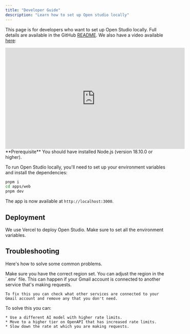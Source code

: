 ```yaml
---
title: "Developer Guide"
description: "Learn how to set up Open studio locally"
---
```


This page is for developers who want to set up Open Studio locally. Full details are available in the GitHub [README](https://www.openstudio.co.in/github). We also have a video available [here](https://www.youtube.com/watch?v=hVQENQ4WT2Y):

<iframe
  width="560"
  height="315"
  src="https://www.youtube.com/embed/fF0hSAfbvFE"
  title="Set up Open Studio locally"
  frameBorder="0"
  allow="accelerometer; autoplay; clipboard-write; encrypted-media; gyroscope; picture-in-picture"
  allowFullScreen
  style={{ width: "100%", borderRadius: "0.5rem" }}
></iframe>

<Info>
  **Prerequisite** You should have installed Node.js (version 18.10.0 or
  higher).
</Info>

To run Open Studio locally, you'll need to set up your environment variables and install the dependencies:

<CodeGroup>

```bash pnpm
pnpm i
cd apps/web
pnpm dev
```

</CodeGroup>

The app is now available at `http://localhost:3000`.

## Deployment

We use Vercel to deploy Open Studio. Make sure to set all the environment variables.

## Troubleshooting

Here's how to solve some common problems.

<AccordionGroup>
  <Accordion title="Tinybird isn't working">
    Make sure you have the correct region set. You can adjust the region in the `.env` file.
  </Accordion>
  <Accordion title="I'm getting rate limited by Gmail">
    This can happen if your Gmail account is connected to another service that's making requests.

    To fix this you can check what other services are connected to your Gmail account and remove any that you don't need.

  </Accordion>
  <Accordion title="I'm getting rate limited by OpenAI">
    To solve this you can:

    * Use a different AI model with higher rate limits.
    * Move to a higher tier on OpenAPI that has increased rate limits.
    * Slow down the rate at which you are making requests.

  </Accordion>
</AccordionGroup>
